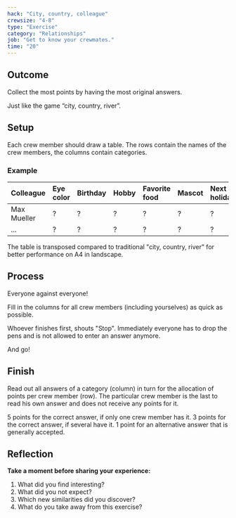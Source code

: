 ```yaml
---
hack: "City, country, colleague"
crewsize: "4-8"
type: "Exercise"
category: "Relationships"
job: "Get to know your crewmates."
time: "20"
---
```


## Outcome

Collect the most points by having the most original answers.

Just like the game “city, country, river”.

## Setup

Each crew member should draw a table. The rows contain the names of the crew members, the columns contain categories.

### Example

| Colleague   | Eye color | Birthday | Hobby | Favorite food | Mascot | Next holiday | Tick | Wish |
| :---------- | :-------- | :------- | :---- | :------------ | :----- | :----------- | :--- | :--- |
| Max Mueller | ?         | ?        | ?     | ?             | ?      | ?            | ?    | ?    |
| ...         | ?         | ?        | ?     | ?             | ?      | ?            | ?    | ?    |

The table is transposed compared to traditional "city, country, river" for better performance on A4 in landscape.

## Process

Everyone against everyone!

Fill in the columns for all crew members (including yourselves) as quick as possible.

Whoever finishes first, shouts "Stop". Immediately everyone has to drop the pens and is not allowed to enter an answer anymore.

And go!

## Finish

Read out all answers of a category (column) in turn for the allocation of points per crew member (row). The particular crew member is the last to read his own answer and does not receive any points for it.

5 points for the correct answer, if only one crew member has it.
3 points for the correct answer, if several have it.
1 point for an alternative answer that is generally accepted.

## Reflection

**Take a moment before sharing your experience:**

1. What did you find interesting?
2. What did you not expect?
3. Which new similarities did you discover?
4. What do you take away from this exercise?
